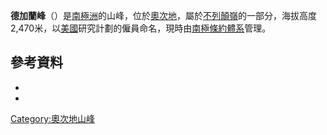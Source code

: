 {{Coord|80|7|S|155|55|E|source:GNIS|display=title}}

'''德加蘭峰'''（{{lang-en|DeGalan Peak}}）是[[南極洲|南極洲]]的山峰，位於[[奧次地|奧次地]]，屬於[[不列顛嶺|不列顛嶺]]的一部分，海拔高度2,470米，以[[美國|美國]]研究計劃的僱員命名，現時由[[南極條約體系|南極條約體系]]管理。

==參考資料==
*{{cite gnis | type = antarid | id = 18188| name = DeGalan Peak | accessdate = 2012-01-06}}
*{{usgs-gazetteer|id=18188}}

{{DEFAULTSORT:DeGalan Peak}}
[[Category:奧次地山峰|Category:奧次地山峰]]


{{OatesLand-geo-stub}}